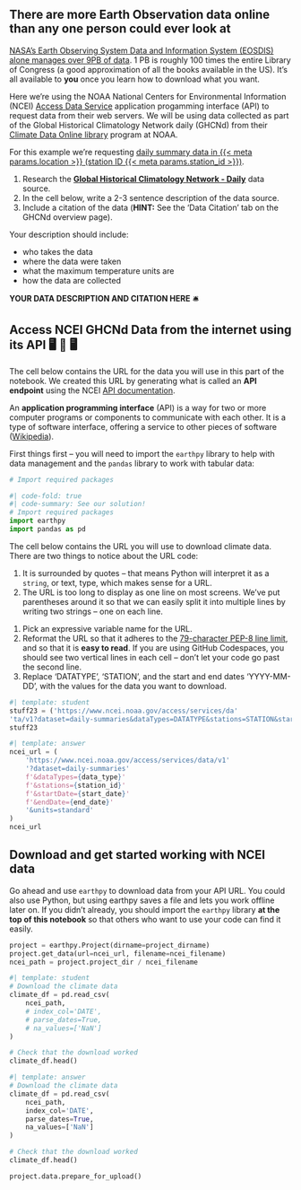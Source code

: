 ## There are more Earth Observation data online than any one person could ever look at

[NASA's Earth Observing System Data and Information System (EOSDIS) alone manages over 9PB of data](https://www.earthdata.nasa.gov/learn/articles/getting-petabytes-people-how-eosdis-facilitates-earth-observing-data-discovery-and-use). 1 PB is roughly 100 times the entire Library of Congress (a good approximation of all the books available in the US). It's all available to **you** once you learn how to download what you want.

Here we're using the NOAA National Centers for Environmental Information (NCEI) [Access Data Service](https://www.ncei.noaa.gov/support/access-data-service-api-user-documentation) application progamming interface (API) to request data from their web servers. We will be using data collected as part of the Global Historical Climatology Network daily (GHCNd) from their [Climate Data Online library](https://www.ncdc.noaa.gov/cdo-web/datasets) program at NOAA.

For this example we're requesting [daily summary data in {{< meta params.location >}} (station ID {{< meta params.station_id >}})](https://www.ncdc.noaa.gov/cdo-web/datasets/GHCND/stations/GHCND:{{< meta params.station_id >}}/detail).

::: {.callout-response title="Research and cite your data"}

  1.  Research the [**Global Historical Climatology Network - Daily**](https://www.ncei.noaa.gov/metadata/geoportal/rest/metadata/item/gov.noaa.ncdc:C00861/html) data source.
  2. In the cell below, write a 2-3 sentence description of the data source. 
  3.  Include a citation of the data (**HINT:** See the 'Data Citation' tab on the GHCNd overview page).

Your description should include: 

  + who takes the data
  + where the data were taken
  + what the maximum temperature units are
  + how the data are collected
  
:::

::: {.content-visible when-format="ipynb"}
:::: {.cell .markdown}
**YOUR DATA DESCRIPTION AND CITATION HERE** 🛎️
::::
:::

## Access NCEI GHCNd Data from the internet using its API 🖥️ 📡 🖥️

The cell below contains the URL for the data you will use in this part of the notebook. We created this URL by generating what is called an **API endpoint** using the NCEI [API documentation](https://www.ncei.noaa.gov/support/access-data-service-api-user-documentation).

::: {.callout-note .column-margin title="What's an API?"}
An **application programming interface** (API) is a way for two or more computer programs or components to communicate with each other. It is a type of software interface, offering a service to other pieces of software ([Wikipedia](https://en.wikipedia.org/wiki/API)).
:::

First things first -- you will need to import the `earthpy` library to help with data management and the `pandas` library to work with tabular data:

```python
# Import required packages
```

::: {.content-visible when-format="html"}
```python
#| code-fold: true
#| code-summary: See our solution!
# Import required packages
import earthpy
import pandas as pd
```
:::

The cell below contains the URL you will use to download climate data. There are two things to notice about the URL code:

  1. It is surrounded by quotes -- that means Python will interpret it as a `string`, or text, type, which makes sense for a URL.
  2. The URL is too long to display as one line on most screens. We've put parentheses around it so that we can easily split it into multiple lines by writing two strings -- one on each line.

::: {.callout-task title="Format your URL for readability"}

  1. Pick an expressive variable name for the URL.
  2. Reformat the URL so that it adheres to the [79-character PEP-8 line limit](https://peps.python.org/pep-0008/#maximum-line-length), and so that it is **easy to read**. If you are using GitHub Codespaces, you should see two vertical lines in each cell -- don't let your code go past the second line.
  3. Replace 'DATATYPE', 'STATION', and the start and end dates 'YYYY-MM-DD', with the values for the data you want to download.

:::

```python
#| template: student
stuff23 = ('https://www.ncei.noaa.gov/access/services/da'
'ta/v1?dataset=daily-summaries&dataTypes=DATATYPE&stations=STATION&startDate=YYYY-MM-DD&YYYY-MM-DD')
stuff23
```

::: {.content-visible when-format="html"}
```python
#| template: answer
ncei_url = (
    'https://www.ncei.noaa.gov/access/services/data/v1'
    '?dataset=daily-summaries'
    f'&dataTypes={data_type}'
    f'&stations={station_id}'
    f'&startDate={start_date}'
    f'&endDate={end_date}'
    '&units=standard'
)
ncei_url
```
:::

## Download and get started working with NCEI data

Go ahead and use `earthpy` to download data from your API URL. You could also use Python, but using earthpy saves a file and lets you work offline later on. If you didn't already, you should import the `earthpy` library **at the top of this notebook** so that others who want to use your code can find it easily.

```python
project = earthpy.Project(dirname=project_dirname)
project.get_data(url=ncei_url, filename=ncei_filename)
ncei_path = project.project_dir / ncei_filename
```



```python
#| template: student
# Download the climate data
climate_df = pd.read_csv(
    ncei_path,
    # index_col='DATE',
    # parse_dates=True,
    # na_values=['NaN']
)

# Check that the download worked
climate_df.head()
```

::: {.content-visible when-format="html"}
```python
#| template: answer
# Download the climate data
climate_df = pd.read_csv(
    ncei_path,
    index_col='DATE',
    parse_dates=True,
    na_values=['NaN']
)

# Check that the download worked
climate_df.head()
```
:::

::: {.content-hidden}
```python
project.data.prepare_for_upload()
```
:::
